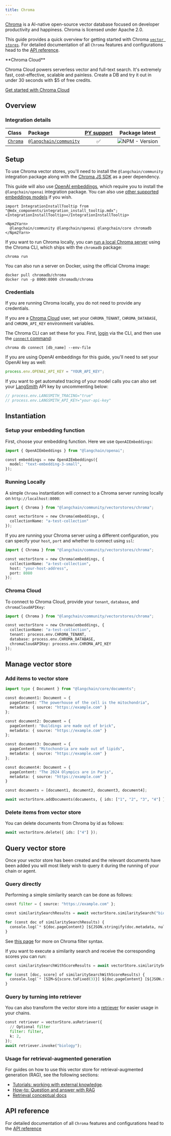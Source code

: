 ```yaml
---
title: Chroma
---
```


[Chroma](https://docs.trychroma.com/getting-started) is a AI-native open-source vector database focused on developer productivity and happiness. Chroma is licensed under Apache 2.0.

This guide provides a quick overview for getting started with Chroma [`vector stores`](/oss/javascript/concepts/#vectorstores). For detailed documentation of all `Chroma` features and configurations head to the [API reference](https://api.js.langchain.com/classes/langchain_community_vectorstores_chroma.Chroma.html).

<Info>
**Chroma Cloud**


Chroma Cloud powers serverless vector and full-text search. It's extremely fast, cost-effective, scalable and painless. Create a DB and try it out in under 30 seconds with $5 of free credits.

[Get started with Chroma Cloud](https://trychroma.com/signup)

</Info>

## Overview

### Integration details

| Class | Package | [PY support](https://python.langchain.com/docs/integrations/vectorstores/chroma/) | Package latest |
| :--- | :--- | :---: | :---: |
| [`Chroma`](https://api.js.langchain.com/classes/langchain_community_vectorstores_chroma.Chroma.html) | [`@langchain/community`](https://www.npmjs.com/package/@langchain/community) | ✅ |  ![NPM - Version](https://img.shields.io/npm/v/@langchain/community?style=flat-square&label=%20&) |

## Setup

To use Chroma vector stores, you'll need to install the `@langchain/community` integration package along with the [Chroma JS SDK](https://www.npmjs.com/package/chromadb) as a peer dependency.

This guide will also use [OpenAI embeddings](/oss/javascript/integrations/text_embedding/openai), which require you to install the `@langchain/openai` integration package. You can also use [other supported embeddings models](/oss/javascript/integrations/text_embedding) if you wish.

```{=mdx}
import IntegrationInstallTooltip from "@mdx_components/integration_install_tooltip.mdx";
<IntegrationInstallTooltip></IntegrationInstallTooltip>

<Npm2Yarn>
  @langchain/community @langchain/openai @langchain/core chromadb
</Npm2Yarn>
```
If you want to run Chroma locally, you can [run a local Chroma server](https://docs.trychroma.com/docs/cli/run) using the Chroma CLI, which ships with the `chromadb` package:

```
chroma run
```
You can also run a server on Docker, using the official Chroma image:

```
docker pull chromadb/chroma
docker run -p 8000:8000 chromadb/chroma
```
### Credentials

If you are running Chroma locally, you do not need to provide any credentials.

If you are a [Chroma Cloud](https://trychroma.com/signup) user, set your `CHROMA_TENANT`, `CHROMA_DATABASE`, and `CHROMA_API_KEY` environment variables.

The Chroma CLI can set these for you. First, [login](https://docs.trychroma.com/docs/cli/login) via the CLI, and then use the [`connect` command](https://docs.trychroma.com/docs/cli/db):

```
chroma db connect [db_name] --env-file
```
If you are using OpenAI embeddings for this guide, you'll need to set your OpenAI key as well:

```typescript
process.env.OPENAI_API_KEY = "YOUR_API_KEY";
```
If you want to get automated tracing of your model calls you can also set your [LangSmith](https://docs.smith.langchain.com/) API key by uncommenting below:

```typescript
// process.env.LANGSMITH_TRACING="true"
// process.env.LANGSMITH_API_KEY="your-api-key"
```
## Instantiation

### Setup your embedding function

First, choose your embedding function. Here we use `OpenAIEmbeddings`:


```python
import { OpenAIEmbeddings } from "@langchain/openai";

const embeddings = new OpenAIEmbeddings({
  model: "text-embedding-3-small",
});
```
### Running Locally

A simple `Chroma` instantiation will connect to a Chroma server running locally on `http://localhost:8000`:


```python
import { Chroma } from "@langchain/community/vectorstores/chroma";

const vectorStore = new Chroma(embeddings, {
  collectionName: "a-test-collection"
});
```
If you are running your Chroma server using a different configuration, you can specify your `host`, `port` and whether to connect using `ssl`:


```python
import { Chroma } from "@langchain/community/vectorstores/chroma";

const vectorStore = new Chroma(embeddings, {
  collectionName: "a-test-collection",
  host: "your-host-address",
  port: 8080
});
```
### Chroma Cloud

To connect to Chroma Cloud, provide your `tenant`, `database`, and `chromaCloudAPIKey`:


```python
import { Chroma } from "@langchain/community/vectorstores/chroma";

const vectorStore = new Chroma(embeddings, {
  collectionName: "a-test-collection",
  tenant: process.env.CHROMA_TENANT,
  database: process.env.CHROMA_DATABASE,
  chromaCloudAPIKey: process.env.CHROMA_API_KEY
});
```
## Manage vector store

### Add items to vector store


```python
import type { Document } from "@langchain/core/documents";

const document1: Document = {
  pageContent: "The powerhouse of the cell is the mitochondria",
  metadata: { source: "https://example.com" }
};

const document2: Document = {
  pageContent: "Buildings are made out of brick",
  metadata: { source: "https://example.com" }
};

const document3: Document = {
  pageContent: "Mitochondria are made out of lipids",
  metadata: { source: "https://example.com" }
};

const document4: Document = {
  pageContent: "The 2024 Olympics are in Paris",
  metadata: { source: "https://example.com" }
}

const documents = [document1, document2, document3, document4];

await vectorStore.addDocuments(documents, { ids: ["1", "2", "3", "4"] });
```
### Delete items from vector store

You can delete documents from Chroma by id as follows:


```python
await vectorStore.delete({ ids: ["4"] });
```
## Query vector store

Once your vector store has been created and the relevant documents have been added you will most likely wish to query it during the running of your chain or agent.

### Query directly

Performing a simple similarity search can be done as follows:


```python
const filter = { source: "https://example.com" };

const similaritySearchResults = await vectorStore.similaritySearch("biology", 2, filter);

for (const doc of similaritySearchResults) {
  console.log(`* ${doc.pageContent} [${JSON.stringify(doc.metadata, null)}]`);
}
```
See [this page](https://docs.trychroma.com/guides#filtering-by-metadata) for more on Chroma filter syntax.

If you want to execute a similarity search and receive the corresponding scores you can run:


```python
const similaritySearchWithScoreResults = await vectorStore.similaritySearchWithScore("biology", 2, filter)

for (const [doc, score] of similaritySearchWithScoreResults) {
  console.log(`* [SIM=${score.toFixed(3)}] ${doc.pageContent} [${JSON.stringify(doc.metadata)}]`);
}
```
### Query by turning into retriever

You can also transform the vector store into a [retriever](/oss/javascript/concepts/retrievers) for easier usage in your chains.


```python
const retriever = vectorStore.asRetriever({
  // Optional filter
  filter: filter,
  k: 2,
});
await retriever.invoke("biology");
```

### Usage for retrieval-augmented generation

For guides on how to use this vector store for retrieval-augmented generation (RAG), see the following sections:

- [Tutorials: working with external knowledge](/oss/javascript/tutorials/#working-with-external-knowledge).
- [How-to: Question and answer with RAG](/oss/javascript/how-to/#qa-with-rag)
- [Retrieval conceptual docs](/oss/javascript/concepts/retrieval)

## API reference

For detailed documentation of all `Chroma` features and configurations head to the [API reference](https://api.js.langchain.com/classes/langchain_community_vectorstores_chroma.Chroma.html)
